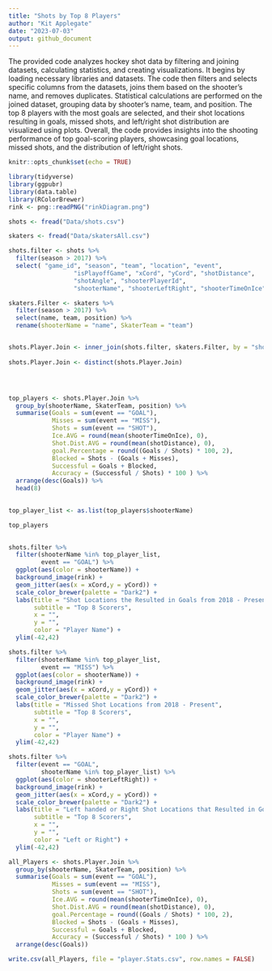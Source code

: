 ```yaml
---
title: "Shots by Top 8 Players"
author: "Kit Applegate"
date: "2023-07-03"
output: github_document
---
```


The provided code analyzes hockey shot data by filtering and joining datasets, calculating statistics, and creating visualizations. It begins by loading necessary libraries and datasets. The code then filters and selects specific columns from the datasets, joins them based on the shooter's name, and removes duplicates. Statistical calculations are performed on the joined dataset, grouping data by shooter's name, team, and position. The top 8 players with the most goals are selected, and their shot locations resulting in goals, missed shots, and left/right shot distribution are visualized using plots. Overall, the code provides insights into the shooting performance of top goal-scoring players, showcasing goal locations, missed shots, and the distribution of left/right shots.


```r
knitr::opts_chunk$set(echo = TRUE)
```

```r
library(tidyverse)
library(ggpubr)
library(data.table)
library(RColorBrewer)
rink <- png::readPNG("rinkDiagram.png")

shots <- fread("Data/shots.csv")

skaters <- fread("Data/skatersAll.csv")

```

```r
shots.filter <- shots %>%
  filter(season > 2017) %>%
  select( "game_id", "season", "team", "location", "event",
                  "isPlayoffGame", "xCord", "yCord", "shotDistance",
                  "shotAngle", "shooterPlayerId",
                  "shooterName", "shooterLeftRight", "shooterTimeOnIce") 

skaters.Filter <- skaters %>%
  filter(season > 2017) %>%
  select(name, team, position) %>%
  rename(shooterName = "name", SkaterTeam = "team")


shots.Player.Join <- inner_join(shots.filter, skaters.Filter, by = "shooterName")
  
shots.Player.Join <- distinct(shots.Player.Join)




top_players <- shots.Player.Join %>%
  group_by(shooterName, SkaterTeam, position) %>%
  summarise(Goals = sum(event == "GOAL"), 
            Misses = sum(event == "MISS"), 
            Shots = sum(event == "SHOT"), 
            Ice.AVG = round(mean(shooterTimeOnIce), 0), 
            Shot.Dist.AVG = round(mean(shotDistance), 0),
            goal.Percentage = round((Goals / Shots) * 100, 2), 
            Blocked = Shots - (Goals + Misses),
            Successful = Goals + Blocked, 
            Accuracy = (Successful / Shots) * 100 ) %>%
  arrange(desc(Goals)) %>%
  head(8)
 

top_player_list <- as.list(top_players$shooterName)

top_players
  
```

```r
shots.filter %>%
  filter(shooterName %in% top_player_list, 
         event == "GOAL") %>%
  ggplot(aes(color = shooterName)) +
  background_image(rink) +
  geom_jitter(aes(x = xCord,y = yCord)) +
  scale_color_brewer(palette = "Dark2") + 
  labs(title = "Shot Locations the Resulted in Goals from 2018 - Present", 
       subtitle = "Top 8 Scorers",
       x = "",
       y = "", 
       color = "Player Name") +
  ylim(-42,42) 


```

```r
shots.filter %>%
  filter(shooterName %in% top_player_list, 
         event == "MISS") %>%
  ggplot(aes(color = shooterName)) +
  background_image(rink) +
  geom_jitter(aes(x = xCord,y = yCord)) +
  scale_color_brewer(palette = "Dark2") + 
  labs(title = "Missed Shot Locations from 2018 - Present", 
       subtitle = "Top 8 Scorers", 
       x = "", 
       y = "", 
       color = "Player Name") +
  ylim(-42,42)
```

```r
shots.filter %>%
  filter(event == "GOAL", 
         shooterName %in% top_player_list) %>%
  ggplot(aes(color = shooterLeftRight)) +
  background_image(rink) +
  geom_jitter(aes(x = xCord,y = yCord)) +
  scale_color_brewer(palette = "Dark2") + 
  labs(title = "Left handed or Right Shot Locations that Resulted in Goals from 2018 - Present", 
       subtitle = "Top 8 Scorers", 
       x = "", 
       y = "", 
       color = "Left or Right") +
  ylim(-42,42) 
```

```r
all_Players <- shots.Player.Join %>%
  group_by(shooterName, SkaterTeam, position) %>%
  summarise(Goals = sum(event == "GOAL"), 
            Misses = sum(event == "MISS"), 
            Shots = sum(event == "SHOT"), 
            Ice.AVG = round(mean(shooterTimeOnIce), 0), 
            Shot.Dist.AVG = round(mean(shotDistance), 0),
            goal.Percentage = round((Goals / Shots) * 100, 2), 
            Blocked = Shots - (Goals + Misses),
            Successful = Goals + Blocked, 
            Accuracy = (Successful / Shots) * 100 ) %>%
  arrange(desc(Goals)) 

write.csv(all_Players, file = "player.Stats.csv", row.names = FALSE)
```
